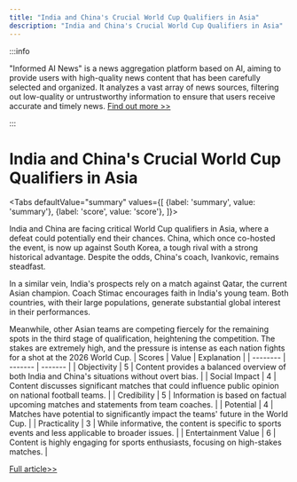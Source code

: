 ```yaml
---
title: "India and China's Crucial World Cup Qualifiers in Asia"
description: "India and China's Crucial World Cup Qualifiers in Asia"
---
```



:::info

"Informed AI News" is a news aggregation platform based on AI, aiming to provide users with high-quality news content that has been carefully selected and organized. It analyzes a vast array of news sources, filtering out low-quality or untrustworthy information to ensure that users receive accurate and timely news.  [Find out more >>](/docs/guides)

:::

# India and China's Crucial World Cup Qualifiers in Asia


<Tabs
	defaultValue="summary"
	values={[
	{label: 'summary', value: 'summary'},
	{label: 'score', value: 'score'},
]}>
<TabItem value="summary">


India and China are facing critical World Cup qualifiers in Asia, where a defeat could potentially end their chances. China, which once co-hosted the event, is now up against South Korea, a tough rival with a strong historical advantage. Despite the odds, China's coach, Ivankovic, remains steadfast.

In a similar vein, India's prospects rely on a match against Qatar, the current Asian champion. Coach Stimac encourages faith in India's young team. Both countries, with their large populations, generate substantial global interest in their performances.

Meanwhile, other Asian teams are competing fiercely for the remaining spots in the third stage of qualification, heightening the competition. The stakes are extremely high, and the pressure is intense as each nation fights for a shot at the 2026 World Cup.
</TabItem>
<TabItem value="score">
	| Scores     | Value   | Explanation |
	| -------- | ------- | ------- |
	| Objectivity  | 5    | Content provides a balanced overview of both India and China's situations without overt bias.    |
	| Social Impact | 4     | Content discusses significant matches that could influence public opinion on national football teams.    |
	| Credibility    | 5    | Information is based on factual upcoming matches and statements from team coaches.    |
	| Potential    | 4    | Matches have potential to significantly impact the teams' future in the World Cup.    |
	| Practicality    | 3    | While informative, the content is specific to sports events and less applicable to broader issues.    |
	| Entertainment Value    | 6    | Content is highly engaging for sports enthusiasts, focusing on high-stakes matches.    |
</TabItem>
</Tabs>

[Full article>>](https://apnews.com/article/world-cup-asia-qualifying-fifa-india-china-1fddb213cbf6b542493532a13d378a87)
